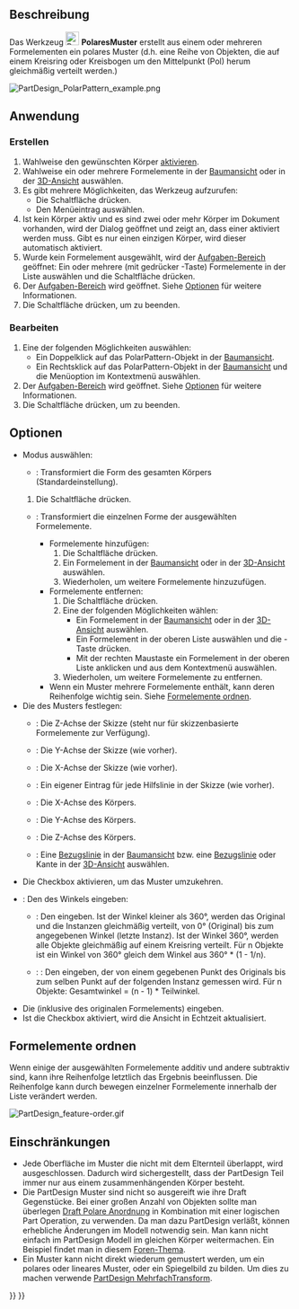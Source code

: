 <languages/>

{{Docnav/de
|[[PartDesign_LinearPattern/de|LinearesMuster]]
|[[PartDesign_MultiTransform/de|MehrfachTransformation]]
|[[PartDesign_Workbench/de|PartDesign]]
|IconL=PartDesign_LinearPattern.svg
|IconR=PartDesign_MultiTransform.svg
|IconC=Workbench_PartDesign.svg
}}

{{GuiCommand/de
|Name=PartDesign PolarPattern
|Name/de=PartDesign PolaresMuster
|MenuLocation=Part Design → Muster anwenden → Polares Muster
|Workbenches=[[PartDesign_Workbench/de|PartDesign]]
|SeeAlso=[[PartDesign_MultiTransform/de|PartDesign MehrfachTransformation]]
}}

<span id="Description"></span>
==Beschreibung==

Das Werkzeug [[Image:PartDesign_PolarPattern.svg|24px]] '''PolaresMuster''' erstellt aus einem oder mehreren Formelementen ein polares Muster (d.h. eine Reihe von Objekten, die auf einem Kreisring oder Kreisbogen um den Mittelpunkt (Pol) herum gleichmäßig verteilt werden.)

[[File:PartDesign PolarPattern example.png|none]]
{{Caption|Ein Langloch (Formelement Tasche) (B), das in einem Grundkörper (A, auch als Träger bezeichnet) eingebracht ist, wird für ein polares Muster verwendet. Das Ergebnis (C) ist rechts dargestellt.}}

<span id="Usage"></span>
==Anwendung==

<span id="Create"></span>
===Erstellen===

# Wahlweise den gewünschten Körper [[PartDesign_Body/de#Aktiver_Status|aktivieren]].
# Wahlweise ein oder mehrere Formelemente in der [[Tree_view/de|Baumansicht]] oder in der  [[3D_view|3D-Ansicht]] auswählen.
# Es gibt mehrere Möglichkeiten, das Werkzeug aufzurufen:
#* Die Schaltfläche {{Button|[[Image:PartDesign_PolarPattern.svg|16px]] [[PartDesign_PolarPattern/de|Polares Muster]]}} drücken.
#* Den Menüeintrag {{MenuCommand|Part Design → Muster anwenden → [[Image:PartDesign_PolarPattern.svg|16px]] Polares Muster}} auswählen.
# Ist kein Körper aktiv und es sind zwei oder mehr Körper im Dokument vorhanden, wird der Dialog {{MenuCommand|Aktiver Körper erforderlich}} geöffnet und zeigt an, dass einer aktiviert werden muss. Gibt es nur einen einzigen Körper, wird dieser automatisch aktiviert.
# Wurde kein Formelement ausgewählt, wird der [[Task_panel/de|Aufgaben-Bereich]] {{MenuCommand|Element auswählen}} geöffnet: Ein oder mehrere (mit gedrücker {{KEY|Ctrl}}-Taste) Formelemente in der Liste auswählen und die Schaltfläche {{Button|OK}} drücken.
# Der [[Task_panel/de|Aufgaben-Bereich]]  {{MenuCommand|Parameter des polaren Musters}} wird geöffnet. Siehe [[#Optionen|Optionen]] für weitere Informationen.
# Die Schaltfläche {{Button|OK}} drücken, um zu beenden.

<span id="Edit"></span>
===Bearbeiten===

# Eine der folgenden Möglichkeiten auswählen:
#* Ein Doppelklick auf das PolarPattern-Objekt in der [[Tree_view/de|Baumansicht]].
#* Ein Rechtsklick auf das PolarPattern-Objekt in der [[Tree_view/de|Baumansicht]] und die Menüoption {{MenuCommand|Polares Muster bearbeiten}} im Kontextmenü auswählen.
# Der [[Task_panel/de|Aufgaben-Bereich]] {{MenuCommand|Parameter des polaren Musters}} wird geöffnet. Siehe [[#Optionen|Optionen]] für weitere Informationen.
# Die Schaltfläche {{Button|OK}} drücken, um zu beenden.

<span id="Options"></span>
==Optionen==

* Modus auswählen:
** {{MenuCommand|Körper transformieren}}: Transformiert die Form des gesamten Körpers (Standardeinstellung). {{Version/de|1.0}}
*# Die Schaltfläche {{Button|Add feature}} drücken.
** {{MenuCommand|Werkzeugformen transformieren}}: Transformiert die einzelnen  Forme der ausgewählten Formelemente.
*** Formelemente hinzufügen:
***# Die Schaltfläche {{Button|Element hinzufügen}} drücken.
***# Ein Formelement in der [[Tree_view/de|Baumansicht]] oder in der [[3D_view/de|3D-Ansicht]] auswählen.
***# Wiederholen, um weitere Formelemente hinzuzufügen.
*** Formelemente entfernen:
***# Die Schaltfläche {{Button|Element entfernen}} drücken.
***# Eine der folgenden Möglichkeiten wählen:
***#* Ein Formelement in der [[Tree_view/de|Baumansicht]] oder in der [[3D_view/de|3D-Ansicht]] auswählen.
***#* Ein Formelement in der oberen Liste auswählen und die {{KEY|Del}}-Taste drücken.
***#* Mit der rechten Maustaste ein Formelement in der oberen Liste anklicken und {{MenuCommand|Entfernen}} aus dem Kontextmenü auswählen.
***# Wiederholen, um weitere Formelemente zu entfernen.
*** Wenn ein Muster mehrere Formelemente enthält, kann deren Reihenfolge wichtig sein. Siehe [[#Formelemente ordnen|Formelemente ordnen]].
* Die {{MenuCommand|Richtung}} des Musters festlegen:
** {{MenuCommand|Normal zur Skizzenachse}}: Die Z-Achse der Skizze (steht nur für skizzenbasierte Formelemente zur Verfügung).
** {{MenuCommand|Vertikale Skizzenachse}}: Die Y-Achse der Skizze (wie vorher).
** {{MenuCommand|Horizontale Skizzenachse}}: Die X-Achse der Skizze (wie vorher).
** {{MenuCommand|Konstruktionslinie}}: Ein eigener Eintrag für jede Hilfslinie in der Skizze (wie vorher).
** {{MenuCommand|Basis X-Achse}}: Die X-Achse des Körpers.
** {{MenuCommand|Basis Y-Achse}}: Die Y-Achse des Körpers.
** {{MenuCommand|Basis Z-Achse}}: Die Z-Achse des Körpers.
** {{MenuCommand|Wähle Referenz auswählen...}}: Eine [[PartDesign_Line/de|Bezugslinie]] in der [[Tree_view/de|Baumansicht]] bzw. eine [[PartDesign_Line/de| Bezugslinie]] oder Kante in der [[3D_view/de|3D-Ansicht]] auswählen.
* Die Checkbox {{MenuCommand|Richtung umkehren}} aktivieren, um das Muster umzukehren.
* {{Version/de|1.0}}: Den {{MenuCommand|Modus}} des Winkels eingeben:
** {{MenuCommand|Gesamtwinkel}}: Den {{MenuCommand|Winkel}} eingeben. Ist der Winkel kleiner als 360°, werden das Original und die Instanzen gleichmäßig verteilt, von 0° (Original) bis zum angegebenen Winkel (letzte Instanz). Ist der Winkel 360°, werden alle Objekte gleichmäßig auf einem Kreisring verteilt. Für n Objekte ist ein Winkel von 360° gleich dem Winkel aus 360° * (1 - 1/n).
** {{Version/de|1.0}}: {{MenuCommand|Versatzwinkel}}: Den {{MenuCommand|Teilwinkel}} eingeben, der von einem gegebenen Punkt des Originals bis zum selben Punkt auf der folgenden Instanz gemessen wird. Für n Objekte:  Gesamtwinkel = (n - 1) * Teilwinkel.
* Die {{MenuCommand|Anzahl}} (inklusive des originalen Formelements) eingeben.
* Ist die Checkbox {{MenuCommand|Ansicht aktualisieren}} aktiviert, wird die Ansicht in Echtzeit aktualisiert.

<span id="Ordering_features"></span>
==Formelemente ordnen==

Wenn einige der ausgewählten Formelemente additiv und andere subtraktiv sind, kann ihre Reihenfolge letztlich das Ergebnis beeinflussen. Die Reihenfolge kann durch bewegen einzelner Formelemente innerhalb der Liste verändert werden.

[[File:PartDesign_feature-order.gif]]
{{Caption|Auswirkung der Formelement-Reihenfolge}}

<span id="Limitations"></span>
==Einschränkungen==

* Jede Oberfläche im Muster die nicht mit dem Elternteil überlappt, wird ausgeschlossen. Dadurch wird sichergestellt, dass der PartDesign Teil immer nur aus einem zusammenhängenden Körper besteht.
* Die PartDesign Muster sind nicht so ausgereift wie ihre Draft Gegenstücke. Bei einer großen Anzahl von Objekten sollte man überlegen [[Draft_PolarArray/de|Draft Polare Anordnung]] in Kombination mit einer logischen Part Operation, zu verwenden. Da man dazu PartDesign verläßt, können erhebliche Änderungen im Modell notwendig sein. Man kann nicht einfach im PartDesign Modell im gleichen Körper weitermachen. Ein Beispiel findet man in diesem [https://forum.freecadweb.org/viewtopic.php?f=3&t=55192 Foren-Thema].
* Ein Muster kann nicht direkt wiederum gemustert werden, um ein polares oder lineares Muster, oder ein Spiegelbild zu bilden. Um dies zu machen verwende [[PartDesign_MultiTransform/de|PartDesign MehrfachTransform]].


{{Docnav/de
|[[PartDesign_LinearPattern/de|LinearesMuster]]
|[[PartDesign_MultiTransform/de|MehrfachTransformation]]
|[[PartDesign_Workbench/de|PartDesign]]
|IconL=PartDesign_LinearPattern.svg
|IconR=PartDesign_MultiTransform.svg
|IconC=Workbench_PartDesign.svg
}}

{{PartDesign Tools navi{{#translation:}}}}
{{Userdocnavi{{#translation:}}}}
